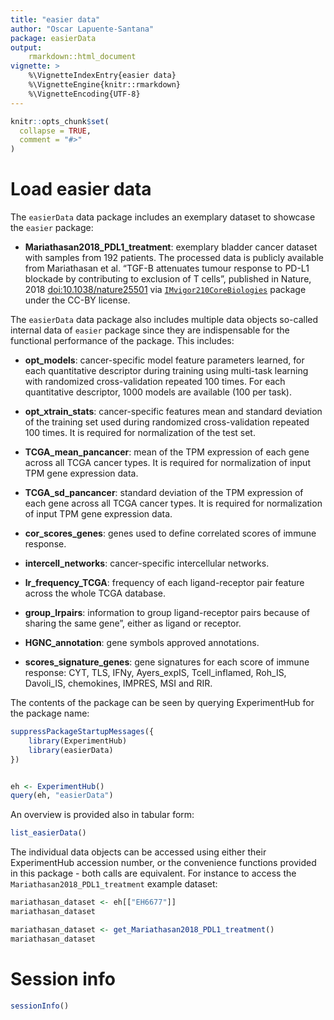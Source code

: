 ```yaml
---
title: "easier data"
author: "Oscar Lapuente-Santana"
package: easierData
output: 
    rmarkdown::html_document
vignette: >
    %\VignetteIndexEntry{easier data}
    %\VignetteEngine{knitr::rmarkdown}
    %\VignetteEncoding{UTF-8}
---
```


```r
knitr::opts_chunk$set(
  collapse = TRUE,
  comment = "#>"
)
```

# Load easier data

The `easierData` data package includes an exemplary dataset to showcase the `easier` package:

* **Mariathasan2018_PDL1_treatment**: exemplary bladder cancer dataset with samples from 192 patients. The processed data is publicly available from Mariathasan et al. "TGF-B attenuates tumour response to PD-L1 blockade by contributing to exclusion of T cells", published in Nature, 2018 [doi:10.1038/nature25501](https://doi.org/10.1038/nature25501) via [`IMvigor210CoreBiologies`](http://research-pub.gene.com/IMvigor210CoreBiologies/) package under the CC-BY license.
  
The `easierData` data package also includes multiple data objects so-called internal data of `easier` package since they are indispensable for the functional performance of the package. This includes:

- **opt_models**: cancer-specific model feature parameters learned, for each quantitative descriptor during training using multi-task learning with randomized cross-validation repeated 100 times. For each quantitative descriptor, 1000 models are available (100 per task).
    
- **opt_xtrain_stats**: cancer-specific features mean and standard deviation of the training set used during
      randomized cross-validation repeated 100 times. It is required for normalization of the test set.
    
- **TCGA_mean_pancancer**: mean of the TPM expression of each gene across all TCGA cancer types. 
      It is required for normalization of input TPM gene expression data.
    
- **TCGA_sd_pancancer**: standard deviation of the TPM expression of each gene across all TCGA cancer types. 
      It is required for normalization of input TPM gene expression data.
    
- **cor_scores_genes**: genes used to define correlated scores of immune response.
    
- **intercell_networks**: cancer-specific intercellular networks.
    
- **lr_frequency_TCGA**: frequency of each ligand-receptor pair feature across the whole TCGA database.
    
- **group_lrpairs**: information to group ligand-receptor pairs because of sharing the same gene", either as ligand or receptor.
    
- **HGNC_annotation**: gene symbols approved annotations.
    
- **scores_signature_genes**: gene signatures for each score of immune response: CYT, TLS, IFNy, Ayers_expIS, Tcell_inflamed, Roh_IS, Davoli_IS, chemokines, IMPRES, MSI and RIR.

The contents of the package can be seen by querying ExperimentHub for the package name:

```r
suppressPackageStartupMessages({
    library(ExperimentHub)
    library(easierData)
})


eh <- ExperimentHub()
query(eh, "easierData")
```

An overview is provided also in tabular form:

```r
list_easierData()
```


The individual data objects can be accessed using either their ExperimentHub accession number, or the convenience functions provided in this package - both calls are equivalent.
For instance to access the `Mariathasan2018_PDL1_treatment` example dataset:

```r
mariathasan_dataset <- eh[["EH6677"]]
mariathasan_dataset

mariathasan_dataset <- get_Mariathasan2018_PDL1_treatment()
mariathasan_dataset
```

# Session info

```r
sessionInfo()
```
